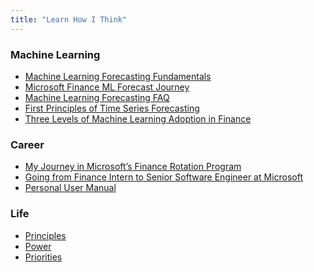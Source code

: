 ```yaml
---
title: "Learn How I Think"
---
```


### Machine Learning

- [Machine Learning Forecasting Fundamentals](https://mftokic.github.io/posts/2024-09-25-ts-fundamentals/)
- [Microsoft Finance ML Forecast Journey](https://mftokic.github.io/posts/2024-06-12-msft-ml-fcst-journey-1/)
- [Machine Learning Forecasting FAQ](https://mftokic.github.io/posts/2024-08-12-ml-fcst-faq/)
- [First Principles of Time Series Forecasting](https://mftokic.github.io/posts/2024-03-26-time-series-first-principles-initial/)
- [Three Levels of Machine Learning Adoption in Finance](https://mftokic.github.io/posts/2023-02-11-three-levels-of-ml-adoption/)

### Career

- [My Journey in Microsoft's Finance Rotation Program](https://mftokic.github.io/posts/2024-02-19-frp-journey/)
- [Going from Finance Intern to Senior Software Engineer at Microsoft](https://mftokic.github.io/posts/2024-09-04-sde-career-path/)
- [Personal User Manual](https://mftokic.github.io/posts/2021-08-26-personal-user-manual/)

### Life

- [Principles](https://mftokic.github.io/posts/2025-02-24-life-principles/)
- [Power](https://mftokic.github.io/posts/2024-03-13-power-pursuits/)
- [Priorities](https://mftokic.github.io/posts/2024-06-28-life-circles/)